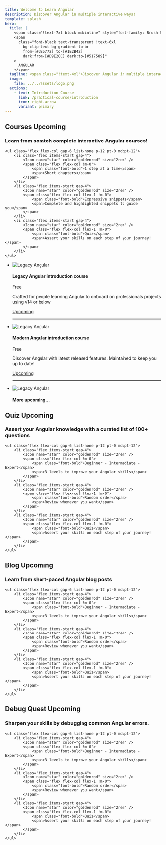 ```yaml
---
title: Welcome to Learn Angular
description: Discover Angular in multiple interactive ways!
template: splash
hero:
  title: |
    <span class="!text-7xl block md:inline" style="font-family: Brush Script MT">Learn</span>
    <span
      class="font-black text-transparent !text-6xl
        bg-clip-text bg-gradient-to-br
        from-[#3B5772] to-[#1E2B42]
        dark:from-[#D9E2CC] dark:to-[#517589]"
    >
      ANGULAR
    </span>
  tagline: <span class="!text-4xl">Discover Angular in multiple interactive ways and sharpen your skills!<span>
  image:
    file: ../../assets/logo.png
  actions:
    - text: Introduction Course
      link: /practical-course/introduction
      icon: right-arrow
      variant: primary
---
```



<section class="flex flex-col md:flex-row gap-8">
    <div class="max-w-96">
        <h2 className="!text-[#D9A21B] !text-2xl">
            Courses
            <span class="text-sm rounded border border-accent-900 dark:border-accent-400 text-accent-900 dark:text-accent-400 px-2">Upcoming</span>
        </h2>
        <h3 class="!text-5xl !font-bold !leading-tight">Learn from scratch complete interactive <span class="bg-[#D9A21B] text-black">Angular</span> courses!</h3>
    </div>

    <ul class="flex flex-col gap-6 list-none p-12 pt-0 md:pt-12">
        <li class="flex items-start gap-4">
            <Icon name="star" color="goldenrod" size="2rem" />
            <span class="flex flex-col !m-0">
                <span class="font-bold">1 step at a time</span>
                <span>Short chapters</span>
            </span>
        </li>
        <li class="flex items-start gap-4">
            <Icon name="star" color="goldenrod" size="2rem" />
            <span class="flex flex-col flex-1 !m-0">
                <span class="font-bold">Expressive snippets</span>
                <span>Complete and highlighted snippets to guide you</span>
            </span>
        </li>
        <li class="flex items-start gap-4">
            <Icon name="star" color="goldenrod" size="2rem" />
            <span class="flex flex-col flex-1 !m-0">
                <span class="font-bold">Quiz</span>
                <span>Assert your skills on each step of your journey!</span>
            </span>
        </li>
    </ul>
</section>

<ul class="flex flex-col md:flex-row md:items-stretch items-center gap-12 list-none !p-0 md:!mt-16">
    <li class="flex flex-col justify-start items-center gap-4 p-6 max-w-80 !m-0 w-full">
        <Image src={oldAngularLogo} alt="Legacy Angular" height={200} width={200} />
        <h4 class="text-center !mt-0">Legacy Angular introduction course</h4>
        <span class="rounded border border-accent-900 dark:border-accent-400 text-accent-900 dark:text-accent-400 px-2">Free</span>
        <p class="text-center flex-1">Crafted for people learning Angular to <span class="font-bold">onboard on professionals projects</span> using v14 or below</p>
        <a class="!bg-zinc-300 !text-black font-bold px-4 py-2 rounded-xl uppercase no-underline" href="foo">Upcoming</a>
    </li>
    <hr style="border: 1px solid gray !important " class="!h-0 md:!h-60 !w-60 md:!w-0" />
    <li class="flex flex-col justify-start items-center gap-4 p-6 max-w-80 !m-0 w-full">
        <Image src={angularLogo} alt="Legacy Angular" height={200} width={200} />
        <h4 class="text-center !mt-0">Modern Angular introduction course</h4>
        <span class="rounded border border-accent-900 dark:border-accent-400 text-accent-900 dark:text-accent-400 px-2">Free</span>
        <p class="text-center flex-1">Discover Angular with <span class="font-bold">latest released</span> features. Maintained to keep you up to date!</p>
        <a class="!bg-zinc-300 !text-black font-bold px-4 py-2 rounded-xl uppercase no-underline" href="foo">Upcoming</a>
    </li>
    <hr style="border: 1px solid gray !important " class="!h-0 md:!h-60 !w-60 md:!w-0" />
    <li class="flex flex-col justify-start items-center gap-4 p-6 max-w-80 !m-0 w-full">
        <Image src={upcomingCourses} alt="Legacy Angular" height={200} width={200} />
        <h4 class="text-center !mt-0">More upcoming...</h4>
        <p class="text-center flex-1"></p>
    </li>
</ul>

<section class="flex flex-col md:flex-row gap-8 !mt-20">
    <div class="max-w-96">
        <h2 className="!text-[#D9A21B] !text-2xl">
            Quiz
            <span class="text-sm rounded border border-accent-900 dark:border-accent-400 text-accent-900 dark:text-accent-400 px-2">Upcoming</span>
        </h2>
        <h3 class="!text-5xl !font-bold !leading-tight">Assert your Angular knowledge with a curated list of <span class="bg-[#D9A21B] text-black">100+</span> questions</h3>
    </div>

    <ul class="flex flex-col gap-6 list-none p-12 pt-0 md:pt-12">
        <li class="flex items-start gap-4">
            <Icon name="star" color="goldenrod" size="2rem" />
            <span class="flex flex-col !m-0">
                <span class="font-bold">Beginner - Intermediate - Expert</span>
                <span>3 levels to improve your Angular skills</span>
            </span>
        </li>
        <li class="flex items-start gap-4">
            <Icon name="star" color="goldenrod" size="2rem" />
            <span class="flex flex-col flex-1 !m-0">
                <span class="font-bold">Random order</span>
                <span>Review whenever you want</span>
            </span>
        </li>
        <li class="flex items-start gap-4">
            <Icon name="star" color="goldenrod" size="2rem" />
            <span class="flex flex-col flex-1 !m-0">
                <span class="font-bold">Quiz</span>
                <span>Assert your skills on each step of your journey!</span>
            </span>
        </li>
    </ul>
</section>

<section class="flex flex-col md:flex-row gap-8 !mt-20">
    <div class="max-w-96">
        <h2 className="!text-[#D9A21B] !text-2xl">
            Blog
            <span class="text-sm rounded border border-accent-900 dark:border-accent-400 text-accent-900 dark:text-accent-400 px-2">Upcoming</span>
        </h2>
        <h3 class="!text-5xl !font-bold !leading-tight">Learn from <span class="bg-[#D9A21B] text-black">short-paced</span> Angular blog posts</h3>
    </div>

    <ul class="flex flex-col gap-6 list-none p-12 pt-0 md:pt-12">
        <li class="flex items-start gap-4">
            <Icon name="star" color="goldenrod" size="2rem" />
            <span class="flex flex-col !m-0">
                <span class="font-bold">Beginner - Intermediate - Expert</span>
                <span>3 levels to improve your Angular skills</span>
            </span>
        </li>
        <li class="flex items-start gap-4">
            <Icon name="star" color="goldenrod" size="2rem" />
            <span class="flex flex-col flex-1 !m-0">
                <span class="font-bold">Random order</span>
                <span>Review whenever you want</span>
            </span>
        </li>
        <li class="flex items-start gap-4">
            <Icon name="star" color="goldenrod" size="2rem" />
            <span class="flex flex-col flex-1 !m-0">
                <span class="font-bold">Quiz</span>
                <span>Assert your skills on each step of your journey!</span>
            </span>
        </li>
    </ul>
</section>

<section class="flex flex-col md:flex-row gap-8 !mt-20">
    <div class="max-w-96">
        <h2 className="!text-[#D9A21B] !text-2xl">
            Debug Quest
            <span class="text-sm rounded border border-accent-900 dark:border-accent-400 text-accent-900 dark:text-accent-400 px-2">Upcoming</span>
        </h2>
        <h3 class="!text-5xl !font-bold !leading-tight">Sharpen your skills by <span class="bg-[#D9A21B] text-black">debugging</span> common Angular errors.</h3>
    </div>

    <ul class="flex flex-col gap-6 list-none p-12 pt-0 md:pt-12">
        <li class="flex items-start gap-4">
            <Icon name="star" color="goldenrod" size="2rem" />
            <span class="flex flex-col !m-0">
                <span class="font-bold">Beginner - Intermediate - Expert</span>
                <span>3 levels to improve your Angular skills</span>
            </span>
        </li>
        <li class="flex items-start gap-4">
            <Icon name="star" color="goldenrod" size="2rem" />
            <span class="flex flex-col flex-1 !m-0">
                <span class="font-bold">Random order</span>
                <span>Review whenever you want</span>
            </span>
        </li>
        <li class="flex items-start gap-4">
            <Icon name="star" color="goldenrod" size="2rem" />
            <span class="flex flex-col flex-1 !m-0">
                <span class="font-bold">Quiz</span>
                <span>Assert your skills on each step of your journey!</span>
            </span>
        </li>
    </ul>
</section>
